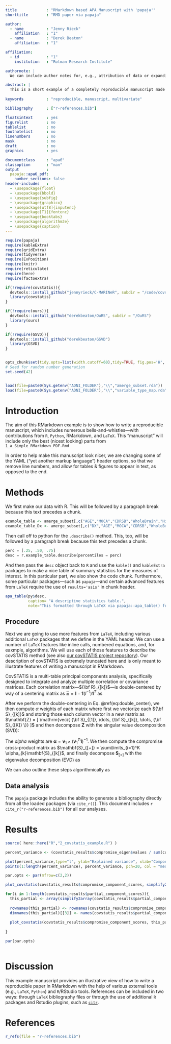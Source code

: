 ```yaml
---
title             : "RMarkdown based APA Manuscript with 'papaja'"
shorttitle        : "RMD paper via papaja"

author: 
  - name          : "Jenny Rieck"
    affiliation   : "1"
  - name          : "Derek Beaton"
    affiliation   : "1"

affiliation:
  - id            : "1"
    institution   : "Rotman Research Institute"

authornote: |
  We can include author notes for, e.g., attribution of data or expanding on roles/locations.

abstract: |
  This is a short example of a completely reproducible manuscript made entirely in RStudio with RMarkdown and various R scripts, functions, and packages. 
  
keywords          : "reproducible, manuscript, multivariate"

bibliography      : ["r-references.bib"]

floatsintext      : yes
figurelist        : no
tablelist         : no
footnotelist      : no
linenumbers       : no
mask              : no
draft             : no
graphics          : yes

documentclass     : "apa6"
classoption       : "man"
output            : 
  papaja::apa6_pdf:
    number_sections: false
header-includes   : 
  - \usepackage{float}
  - \usepackage{bbold}
  - \usepackage{subfig}
  - \usepackage{graphicx}
  - \usepackage[utf8]{inputenc}
  - \usepackage[T1]{fontenc}
  - \usepackage{booktabs}
  - \usepackage{algorithm2e}
  - \usepackage{caption}
---
```



```r

require(papaja)
require(kableExtra)
require(gridExtra)
require(tidyverse)
require(ExPosition)
require(knitr)
require(reticulate)
require(here)
require(factoextra)

if(!require(covstatis)){
  devtools::install_github("jennyrieck/C-MARINeR", subdir = "/code/covstatis")
  library(covstatis)
}

if(!require(ours)){
  devtools::install_github("derekbeaton/OuRS", subdir = "/OuRS")
  library(ours)
}

if(!require(GSVD)){
  devtools::install_github("derekbeaton/GSVD")
  library(GSVD)
}



```

```r

opts_chunk$set(tidy.opts=list(width.cutoff=60),tidy=TRUE, fig.pos='H', cache.extra = knitr::rand_seed)
# Seed for random number generation
set.seed(42)

```

```r



```

```r

load(file=paste0(Sys.getenv("ADNI_FOLDER"),"\\","amerge_subset.rda"))
load(file=paste0(Sys.getenv("ADNI_FOLDER"),"\\","variable_type_map.rda"))

```


# Introduction

The aim of this RMarkdown example is to show how to write a reproducible manuscript, which includes numerous bells-and-whistles---with contributions from `R`, `Python`, RMarkdown, and `LaTeX`. This "manuscript" will include only the best (nicest looking) parts from `1_a_Simple_RMarkdown_PDF.Rmd`

In order to help make this manuscript look nicer, we are changing some of the YAML ("yet another markup language") header options, so that we remove line numbers, and allow for tables & figures to appear in text, as opposed to the end.


# Methods


We first make our data with R. This will be followed by a paragraph break because this text precedes a chunk.

```r

example_table <- amerge_subset[,c("AGE","MOCA","CDRSB","WholeBrain","Hippocampus","MidTemp")]
example_table_Dx <- amerge_subset[,c("DX","AGE","MOCA","CDRSB","WholeBrain","Hippocampus","MidTemp")]

```

Then call off to python for the `.describe()` method. This, too, will be followed by a paragraph break because this text precedes a chunk.

```python
perc = [.25, .50, .75] 
desc = r.example_table.describe(percentiles = perc)
```

And then pass the `desc` object back to `R` and use the `kable()` and `kableExtra` packages to make a nice table of summary statistics for the measures of interest. In this particular part, we also show the code chunk. Furthermore, some particular packages---such as `papaja`---and certain advanced features from `LaTeX` require the use of `results='asis'` in chunk header.

```r
apa_table(py$desc, 
          caption= "A descriptive statistics table.",
          note="This formatted through LaTeX via papaja::apa_table() from a python object from the .describe() method, loaded from data in R and written through RMarkdown.")
```

## Procedure

Next we are going to use more features from `LaTeX`, including various additional `LaTeX` packages that we define in the YAML header. We can use a number of `LaTeX` features like inline calls, numbered equations, and, for eaxmple, algorithms. We will use each of those features to describe the covSTATIS method (see also [our covSTATIS project repository](https://github.com/jennyrieck/C-MARINeR)). Our description of covSTATIS is extremely truncated here and is only meant to illustrate features of writing a manuscript in RMarkdown. 

CovSTATIS is a multi-table principal components analysis, specifically designed to integrate and analyze multiple correlation or covariance matrices. Each correlation matrix---${\bf R}_{[k]}$---is double-centered by way of a centering matrix as ${\boldsymbol \Xi} = \mathbf{I} - \mathbf{1}(I^{-1})\mathbf{1}^{T}$ as

\begin{equation}
{\bf S}_{[k]} = \frac{1}{2}{\boldsymbol \Xi}{\bf R}_{[k]}{\boldsymbol \Xi}.
\label{eq:double_center}
\end{equation}

After we perform the double-centering in Eq. \@ref(eq:double_center), we then compute $\alpha$ weights of each matrix where first we vectorize each ${\bf S}_{[k]}$ and storing those each column vector in a new matrix as $\mathbf{Z} = [ \mathrm{vec\{ {\bf S}_{[1]}, \dots, {\bf S}_{[k]}, \dots, {\bf S}_{[K]}   \}} ]$ and then decompose $\mathbf{Z}$ with the singular value decomposition (SVD):

\begin{equation}
\mathbf{Z} = \mathbf{U}\boldsymbol{\Delta}\mathbf{V}^{T}.
\end{equation}

The $alpha$ weights are $\boldsymbol{\alpha} = \mathbf{v}_{1}  \times (\mathbf{v}_{1}^{T}\mathbf{1})^{-1}$. We then compute the compromise cross-product matrix as $\mathbf{S}_{[+]} = \sum\limits_{i=1}^K \alpha_{k}\mathbf{S}_{[k]}$, and finally decompose $\mathbf{S}_{[+]}$ with the eigenvalue decomposition (EVD) as

\begin{equation}
\mathbf{S}_{[+]} = \mathbf{Q}\boldsymbol{\Lambda}\mathbf{Q}^{T}.
\end{equation}

We can also outline these steps algorithmically as

\RestyleAlgo{boxed}
\begin{algorithm}
\DontPrintSemicolon
\SetAlgoLined
\KwResult{Decomposition of the compromise matrix---$\mathbf{S}_{[+]}$---in covSTATIS}
\SetKwInOut{Input}{Input}\SetKwInOut{Output}{Output}
\Input{$[{\bf R}_{[1]} ... {\bf R}_{[k]} ... {\bf R}_{[K]}]$}
\Output{$\mathbf{Q}$, $\boldsymbol{\Lambda}$}
Define $\mathbf{S}_{[+]} = \mathbf{0}$
\BlankLine
\For{$k=1, \dots, K$}{
    ${\bf S}_{[k]} \leftarrow \frac{1}{2}{\boldsymbol \Xi}{\bf R}_{[k]}{\boldsymbol \Xi}$
}
$\mathbf{Z} \leftarrow [ \mathrm{vec\{ {\bf S}_{[1]}, \dots, {\bf S}_{[k]}, \dots, {\bf S}_{[K]}   \}} ]$

$\mathbf{U}\boldsymbol{\Delta}\mathbf{V}^{T} \leftarrow \mathrm{SVD(}\mathbf{Z}\mathrm{)}$

$\boldsymbol{\alpha} \leftarrow \mathbf{v}_{1}  \times (\mathbf{v}_{1}^{T}\mathbf{1})^{-1}$

\For{$k=1, \dots, K$}{
    $\mathbf{S}_{[+]} \leftarrow \mathbf{S}_{[+]} + (\mathbf{S}_{[k]} \times \alpha_{[k]})$
}

$\mathbf{Q}\boldsymbol{\Lambda}\mathbf{Q}^{T} \leftarrow \mathrm{EVD(}\mathbf{S}_{[+]}\mathrm{)}$
\caption{CovSTATIS algorithm}
\label{algo:covstatis}
\end{algorithm}


## Data analysis
The `papaja` package includes the ability to generate a bibliography directly from all the loaded packages (via `cite_r()`). This document includes `r cite_r("r-references.bib")` for all our analyses.


# Results

```r

source( here::here("R","2_covstatis_example.R") )

```

```r

percent_variance <- (covstatis_results$compromise_eigen$values / sum(covstatis_results$compromise_eigen$values))*100

plot(percent_variance,type="l", ylab="Explained variance", xlab="Components", lty=1, lwd = 1)
points(1:length(percent_variance), percent_variance, pch=20, col = "mediumorchid4", cex = 1.5)

```

```r
 

par.opts <- par(mfrow=c(2,2))

plot_covstatis(covstatis_results$compromise_component_scores, simplify2array(covstatis_results$partial_component_scores), display.fis.names = T)

for(i in 1:length(covstatis_results$partial_component_scores)){
  this_partial <- array(simplify2array(covstatis_results$partial_component_scores)[,,i], dim=c(nrow(covstatis_results$compromise_component_scores),ncol(covstatis_results$compromise_component_scores),1))
  
  rownames(this_partial) <- rownames(covstatis_results$compromise_component_scores)
  dimnames(this_partial)[[3]] <- names(covstatis_results$partial_component_scores)[i]
    
  plot_covstatis(covstatis_results$compromise_component_scores, this_partial, display.fis.names = T)
  
}

par(par.opts)
 
``` 

# Discussion

This example manuscript provides an illustrative view of how to write a reproducible paper in RMarkdown with the help of various external tools (e.g., `LaTeX`, `Python`) and `R`/RStudio tools. References can be included in two ways: through `LaTeX` bibliography files or through the use of additional `R` packages and Rstudio plugins, such as [`citr`](https://github.com/crsh/citr). 


\newpage

# References
```r
r_refs(file = "r-references.bib")
```

\begingroup
\setlength{\parindent}{-0.5in}
\setlength{\leftskip}{0.5in}

<div id = "refs"></div>
\endgroup
